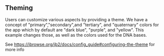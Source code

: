 
<Meta title="Theming" />

## Theming

Users can customize various aspects by providing a theme. We have a concept of
"primary","secondary",and "tertiary", and "quaternary" colors for the app which
by default are "dark blue", "purple", and "yellow". This example changes those,
as well as the colors used for the DNA bases.

See https://jbrowse.org/jb2/docs/config_guide#configuring-the-theme for more
info

<Canvas>
  <Story id="linear-view--custom-theme" />
</Canvas>
